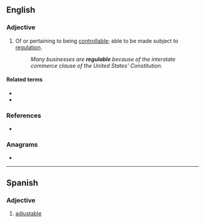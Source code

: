 ==English==

===Adjective===
{{en-adj}}

# Of or pertaining to being [[controllable]]; able to be made subject to [[regulation]].
#: ''Many businesses are '''regulable''' because of the interstate commerce clause of the United States' Constitution.''

====Related terms====
* {{l|en|regulate}}
* {{l|en|regulation}}

===References===
* {{R:Webster 1996}}

===Anagrams===
* {{anagrams|en|large blue}}

----

==Spanish==

===Adjective===
{{es-adj}}

# [[adjustable]]